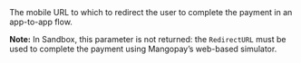 <ParamField body="DeepLinkURL" type="string" >    
The mobile URL to which to redirect the user to complete the payment in an app-to-app flow.

**Note:** In Sandbox, this parameter is not returned: the `RedirectURL` must be used to complete the payment using Mangopay’s web-based simulator.
</ParamField>